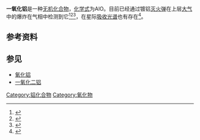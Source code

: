 {{chembox
| verifiedrevid = 443381644
| ImageFile = Aluminium(II)-oxide-3D-vdW.png
| ImageSize = 
| IUPACName = aluminium(II) oxide
| OtherNames = 
|Section1={{Chembox Identifiers
| ChemSpiderID_Ref = {{chemspidercite|correct|chemspider}}
| ChemSpiderID = 125481
| InChI = 1/Al.O/rAlO/c1-2
| InChIKey = AIRCTMFFNKZQPN-IPBSAJSUAY
| StdInChI_Ref = {{stdinchicite|correct|chemspider}}
| StdInChI = 1S/Al.O
| StdInChIKey_Ref = {{stdinchicite|correct|chemspider}}
| StdInChIKey = AIRCTMFFNKZQPN-UHFFFAOYSA-N
| CASNo_Ref = {{cascite|correct|CAS}}
| CASNo = 14457-64-8
| PubChem = 
| ChEBI_Ref = {{ebicite|correct|EBI}}
| ChEBI = 30128
| SMILES = O=[Al]
}}
|Section2 = {{Chembox Properties
| Formula = AlO
| MolarMass = 42.98
| Appearance = 
| Density = 
| MeltingPt = 
| BoilingPt = 
| Solubility = }}
| Section3 = {{Chembox Hazards
| MainHazards = 
| FlashPt = 
| Autoignition = }}
}}

'''一氧化铝'''是一种[[无机化合物|无机化合物]]，[[化学式|化学式]]为AlO。目前已经通过镀铝[[灭火弹|灭火弹]]在上层[[大气|大气]]中的爆炸在气相中检测到它<ref>{{cite journal| author = D. C. Tyte | title = Red (B2Π–A2σ) Band System of Aluminium Monoxide| doi = 10.1038/202383a0 | journal = Nature | volume = 202| issue = 4930 | year =  1964| page = 383}}</ref><ref>{{cite journal| author =D. C. Tyte | title = The dissociation energy of aluminium monoxide | doi = 10.1088/0370-1328/92/4/339 | journal =Proc. Phys. Soc. | volume =92| issue =4 | year = 1967| page =  1134}}</ref><ref>{{cite journal| author =Johnson E. R. & Low C. H. | title = Further spectral observations of grenade glow clouds in the lower thermosphere | bibcode = 1967AuJPh..20..577J | journal = Australian Journal of Physics | volume =20 | year = 1967| page = 577}}</ref>，在星际[[吸收光谱|吸收光谱]]也有存在<ref>{{cite journal| author =Merrill, P. W., Deutsch, A. J., & Keenan, P. C.| title = Absorption Spectra of M-Type Mira Variables | url =https://archive.org/details/sim_astrophysical-journal_1962-07_136_1/page/21| doi = 10.1086/147348 | journal =Astrophysical Journal | volume =136 | year = 1962| page = 21 | bibcode=1962ApJ...136...21M}}</ref>。

==参考资料==
{{reflist}}

==参见==
*[[氧化铝|氧化铝]]
*[[一氧化二铝|一氧化二铝]]

{{铝化合物}}
{{inorganic-compound-stub}}

[[Category:铝化合物|Category:铝化合物]]
[[Category:氧化物|Category:氧化物]]